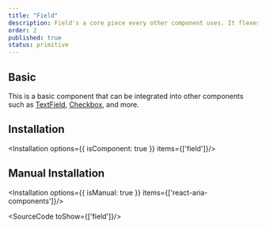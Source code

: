 ```yaml
---
title: "Field"
description: Field's a core piece every other component uses. It flexes reusable styles, showing up in inputs, labels, descriptions, and more.
order: 2
published: true
status: primitive
---
```


## Basic
This is a basic component that can be integrated into other components such as [TextField](/docs/components/forms/text-field), [Checkbox](/docs/components/forms/checkbox), and more.
<How minW72 toUse="forms/text-field-demo" />

## Installation
<Installation options={{ isComponent: true }} items={['field']}/>

## Manual Installation
<Installation options={{ isManual: true }} items={['react-aria-components']}/>

<SourceCode toShow={['field']}/>
